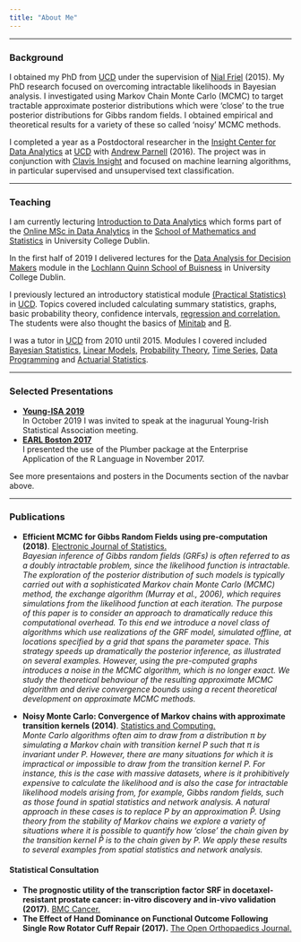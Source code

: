 ```yaml
---
title: "About Me"
---
```


<!-- *** -->

<!-- <div class = "row"> -->
<!-- <div class = "col-md-2"> -->
<!-- <p><img src="images/profile_2018.jpg" width="100px" height="20px" /></p> -->
<!-- </div> -->
<!-- <div class = "col-md-10"> -->
<!-- I currently work as a Senior Data Scientist with [Edge by Ascential](https://www.ascentialedge.com/) a leading firm in ecommerce insights and analytics.<br /> My work focuses on researching and implementing statistical and machine learning techniques in order to improve and automate processes within the company. -->

<!-- I'm also an occasional lecturer in the [UCD School of Mathematics and Statistics](https://www.ucd.ie/mathstat/), where I currently lecture Introduction to Data Analytics which forms part of the Masters in Data Analytics. -->
<!-- </div> -->
<!-- </div> -->


***

### Background

I obtained my PhD from [UCD](http://www.ucd.ie/) under the supervision of [Nial Friel](http://mathsci.ucd.ie/~nial/) (2015). My PhD research focused on overcoming intractable likelihoods in Bayesian analysis. I investigated using Markov Chain Monte Carlo (MCMC) to target tractable approximate posterior distributions which were 'close' to the true posterior distributions for Gibbs random fields. I obtained empirical and theoretical results for a variety of these so called 'noisy' MCMC methods.

I completed a year as a Postdoctoral researcher in the [Insight Center for Data Analytics](https://www.insight-centre.org/) at [UCD](http://www.ucd.ie/) with [Andrew Parnell](http://mathsci.ucd.ie/~parnell_a/) (2016). The project was in conjunction with [Clavis Insight](http://clavisinsight.com/) and focused on machine learning algorithms, in particular supervised and unsupervised text classification. 


***

### Teaching

I am currently lecturing [Introduction to Data Analytics](https://sisweb.ucd.ie/usis/!W_HU_MENU.P_PUBLISH?p_tag=MODULE&MODULE=STAT40720&MAJR=F084) which forms part of the [Online MSc in Data Analytics](https://sisweb.ucd.ie/usis/!W_HU_MENU.P_PUBLISH?p_tag=PROG&MAJR=F084) in the [School of Mathematics and Statistics](https://www.ucd.ie/mathstat/) in University College Dublin.

In the first half of 2019 I delivered lectures for the [Data Analysis for Decision Makers](https://sisweb.ucd.ie/usis/!W_HU_MENU.P_PUBLISH?p_tag=QMOD&MAJR=BSW1&MODULE=MIS10090) module in the [Lochlann Quinn School of Buisness](http://www.ucd.ie/quinn/) in University College Dublin.  

I previously lectured an introductory statistical module [(Practical Statistics)](https://sisweb.ucd.ie/usis/w_sm_web_inf_viewer_banner.show_module?p_subj=STAT&p_crse=10050) in [UCD](http://www.ucd.ie/). Topics covered included calculating summary statistics, graphs,  basic probability theory, confidence intervals, [regression and correlation.](http://bayes2.ucd.ie:3838/aboland/STAT10050/) The students were also thought the basics of [Minitab](https://www.minitab.com/en-us/) and [R](https://www.r-project.org/).


I was a tutor in [UCD](http://www.ucd.ie/) from 2010 until 2015. Modules I covered included [Bayesian Statistics](https://sisweb.ucd.ie/usis/w_sm_web_inf_viewer_banner.show_module?p_subj=STAT&p_crse=40390), [Linear Models](https://sisweb.ucd.ie/usis/w_sm_web_inf_viewer_banner.show_module?p_subj=STAT&p_crse=30240), [Probability Theory](https://sisweb.ucd.ie/usis/w_sm_web_inf_viewer_banner.show_module?p_subj=STAT&p_crse=20110), [Time Series](https://sisweb.ucd.ie/usis/w_sm_web_inf_viewer_banner.show_module?p_subj=STAT&p_crse=30010), [Data Programming](https://sisweb.ucd.ie/usis/w_sm_web_inf_viewer_banner.show_module?p_subj=STAT&p_crse=40180) and [Actuarial Statistics](https://sisweb.ucd.ie/usis/w_sm_web_inf_viewer_banner.show_module?p_subj=STAT&p_crse=40160#bookmarkschedule).


***

### Selected Presentations

- **[Young-ISA 2019](/docs/Young-ISA2019.html)**  
In October 2019 I was invited to speak at the inagurual Young-Irish Statistical Association meeting.   
- **[EARL Boston 2017](/docs/EARL2017.pdf)**  
I presented the use of the Plumber package at the Enterprise Application of the R Language in November 2017.

See more presentaions and posters in the Documents section of the navbar above.


***


### Publications

- **Efficient MCMC for Gibbs Random Fields using pre-computation (2018)**. [Electronic Journal of Statistics.](https://projecteuclid.org/euclid.ejs/1544670254)  
*Bayesian inference of Gibbs random fields (GRFs) is often referred to as a doubly intractable problem, since the likelihood function is intractable. The exploration of the posterior distribution of such models is typically carried out with a sophisticated Markov chain Monte Carlo (MCMC) method, the exchange algorithm (Murray et al., 2006), which requires simulations from the likelihood function at each iteration. The purpose of this paper is to consider an approach to dramatically reduce this computational overhead. To this end we introduce a novel class of algorithms which use realizations of the GRF model, simulated offline, at locations specified by a grid that spans the parameter space. This strategy speeds up dramatically the posterior inference, as illustrated on several examples. However, using the pre-computed graphs introduces a noise in the MCMC algorithm, which is no longer exact. We study the theoretical behaviour of the resulting approximate MCMC algorithm and derive convergence bounds using a recent theoretical development on approximate MCMC methods.*  

- **Noisy Monte Carlo: Convergence of Markov chains with approximate transition kernels (2014)**. [Statistics and Computing.](http://link.springer.com/article/10.1007%2Fs11222-014-9521-x)  
*Monte Carlo algorithms often aim to draw from a distribution $\pi$ by simulating a Markov chain with transition kernel $P$ such that $\pi$ is invariant under $P$. However, there are many situations for which it is impractical or impossible to draw from the transition kernel $P$. For instance, this is the case with massive datasets, where is it prohibitively expensive to calculate the likelihood and is also the case for intractable likelihood models arising from, for example, Gibbs random fields, such as those found in spatial statistics and network analysis. A natural approach in these cases is to replace $P$ by an approximation $\hat{P}$. Using theory from the stability of Markov chains we explore a variety of situations where it is possible to quantify how ‘close’ the chain given by the transition kernel $\hat{P}$ is to the chain given by $P$. We apply these results to several examples from spatial statistics and network analysis.*  
  
#### Statistical Consultation

- **The prognostic utility of the transcription factor SRF in docetaxel-resistant prostate cancer: in-vitro discovery and in-vivo validation (2017).** [BMC Cancer.](https://doi.org/10.1186/s12885-017-3100-4)
- **The Effect of Hand Dominance on Functional Outcome Following Single Row Rotator Cuff Repair (2017).** [The Open Orthopaedics Journal.](http://doi.org/10.2174/1874325001611010562)


